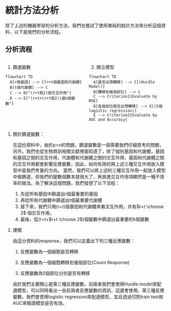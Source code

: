# 統計方法分析

除了上述的機器學習的分析方法，我們也嘗試了使用單純的統計方法來分析這個資料，以下是我們的分析流程。

## 分析流程

::: columns
::: {.column width="50%"}
1.  篩選變數

```mermaid
flowchart TD
  A[r個基因] --> C[r+t個基因和代謝體]
  B[t個代謝體] --> C
  C --> D["(r+t取2)個交互作用"]
  D --> E["(r+t+(r+t取2))選k個變數"]
```
:::

::: {.column width="50%"}
2.  建立模型

```mermaid
flowchart TD
  A[是否出現轉移] --> C[(Hurdle Model)]
  B[轉移到幾個部位] --> C
  C --> Criterion1[Evaluate by MSE]
  D[各個部位是否出現轉移] --> E[(5個logistic regression)]
  E --> Criterion2[Evaluate by AUC and Accuracy]
```
:::
:::

1.  關於篩選變數：

    在這份資料中，由於p\>n的問題，篩選變數是一個需要我們仔細思考的問題，另外，我們也從生物資訊相關文獻裡面知道了，除了個別基因和代謝體，基因和基因之間的交互作用，代謝體和代謝體之間的交互作用，基因和代謝體之間的交互作用都會影響反應變數，因此，如何有效的將上述三種交互作用放入模型中是我們考量的方向。 當然，我們可以將上述的三種交互作用一起放入模型中做篩選，但我們的變數個數本就很大了，再放進交互作用項顯然是一種不效率的做法。為了解決這個問題，我們發想了以下流程：

    1.  先從所有基因中篩選出r個最重要的基因
    2.  再從所有代謝體中篩選出t個最重要代謝體
    3.  接下來，我們只用(r+t)個基因和代謝體來看交互作用，共有$r+t \choose 2$ 個交互作用。
    4.  最後，從(r+t+$r+t \choose 2$)個變數中篩選出最重要的k個變數

2.  建模

    由這分資料的response，我們可以定義出下列三種反應變數：

    1.  反應變數為一個細胞是否轉移

    2.  反應變數為一個細胞轉移到幾個部位(Count Response)

    3.  反應變數為5個部位分別是否有轉移

    由於我們主要關心是第三種反應變數，前兩者我們會使用Hurdle model來配適模型，可以同時看出一些前兩者反應變數的資訊，這邊會使用。第三種反應變數，我們會使用logistic regression來配適模型，並且透過切割train test和AUC來驗證模型是否有效。
